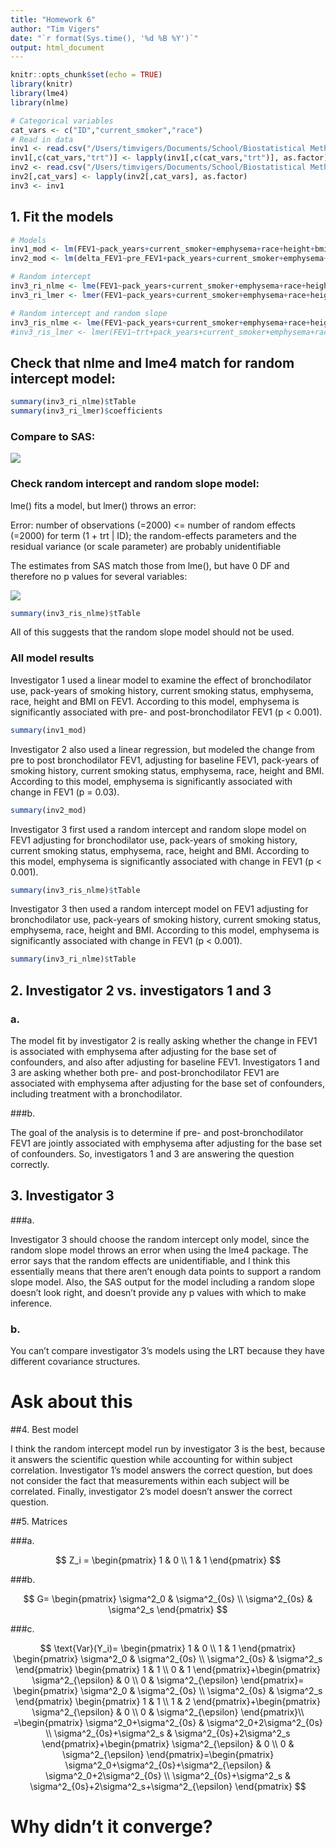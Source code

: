 ```yaml
---
title: "Homework 6"
author: "Tim Vigers"
date: "`r format(Sys.time(), '%d %B %Y')`"
output: html_document
---
```


```r
knitr::opts_chunk$set(echo = TRUE)
library(knitr)
library(lme4)
library(nlme)
```

```r
# Categorical variables 
cat_vars <- c("ID","current_smoker","race")
# Read in data
inv1 <- read.csv("/Users/timvigers/Documents/School/Biostatistical Methods 2/Homeworks/Homework 6/file2_FEV1.csv")
inv1[,c(cat_vars,"trt")] <- lapply(inv1[,c(cat_vars,"trt")], as.factor)
inv2 <- read.csv("/Users/timvigers/Documents/School/Biostatistical Methods 2/Homeworks/Homework 6/file1_FEV1.csv")
inv2[,cat_vars] <- lapply(inv2[,cat_vars], as.factor)
inv3 <- inv1
```
 
## 1. Fit the models 
 
```r
# Models
inv1_mod <- lm(FEV1~pack_years+current_smoker+emphysema+race+height+bmi+trt,data=inv1)
inv2_mod <- lm(delta_FEV1~pre_FEV1+pack_years+current_smoker+emphysema+race+height+bmi,data=inv2)

# Random intercept
inv3_ri_nlme <- lme(FEV1~pack_years+current_smoker+emphysema+race+height+bmi+trt,random = ~1|ID,data=inv3)
inv3_ri_lmer <- lmer(FEV1~pack_years+current_smoker+emphysema+race+height+bmi+trt+(1|ID),data=inv3)

# Random intercept and random slope
inv3_ris_nlme <- lme(FEV1~pack_years+current_smoker+emphysema+race+height+bmi+trt,random = ~1+trt|ID,data=inv3)
#inv3_ris_lmer <- lmer(FEV1~trt+pack_years+current_smoker+emphysema+race+height+bmi+(1+trt|ID),data=inv3)
```

## Check that nlme and lme4 match for random intercept model:

```r
summary(inv3_ri_nlme)$tTable
summary(inv3_ri_lmer)$coefficients
```

### Compare to SAS:

![](/Users/timvigers/Documents/School/Biostatistical Methods 2/Homeworks/Homework 6/RI.png)

### Check random intercept and random slope model:

lme() fits a model, but lmer() throws an error:

Error: number of observations (=2000) <= number of random effects (=2000) for term (1 + trt | ID); the random-effects parameters and the residual variance (or scale parameter) are probably unidentifiable

The estimates from SAS match those from lme(), but have 0 DF and therefore no p values for several variables:

![](/Users/timvigers/Documents/School/Biostatistical Methods 2/Homeworks/Homework 6/RI and RS.png)

```r
summary(inv3_ris_nlme)$tTable
```

All of this suggests that the random slope model should not be used.

### All model results

Investigator 1 used a linear model to examine the effect of bronchodilator use, pack-years of smoking history, current smoking status, emphysema, race, height and BMI on FEV1. According to this model, emphysema is significantly associated with pre- and post-bronchodilator FEV1 (p < 0.001).

```r
summary(inv1_mod)
```

Investigator 2 also used a linear regression, but modeled the change from pre to post bronchodilator FEV1, adjusting for baseline FEV1, pack-years of smoking history, current smoking status, emphysema, race, height and BMI. According to this model, emphysema is significantly associated with change in FEV1 (p = 0.03).

```r
summary(inv2_mod)
```

Investigator 3 first used a random intercept and random slope model on FEV1 adjusting for bronchodilator use, pack-years of smoking history, current smoking status, emphysema, race, height and BMI. According to this model, emphysema is significantly associated with change in FEV1 (p < 0.001).

```r
summary(inv3_ris_nlme)$tTable
```

Investigator 3 then used a random intercept model on FEV1 adjusting for bronchodilator use, pack-years of smoking history, current smoking status, emphysema, race, height and BMI. According to this model, emphysema is significantly associated with change in FEV1 (p < 0.001).

```r
summary(inv3_ri_nlme)$tTable
```

## 2. Investigator 2 vs. investigators 1 and 3
### a. 

The model fit by investigator 2 is really asking whether the change in FEV1 is associated with emphysema after adjusting for the base set of confounders, and also after adjusting for baseline FEV1. Investigators 1 and 3 are asking whether both pre- and post-bronchodilator FEV1 are associated with emphysema after adjusting for the base set of confounders, including treatment with a bronchodilator.

###b. 

The goal of the analysis is to determine if pre- and post-bronchodilator FEV1 are jointly associated with emphysema after adjusting for the base set of confounders. So, investigators 1 and 3 are answering the question correctly.

## 3. Investigator 3
###a. 

Investigator 3 should choose the random intercept only model, since the random slope model throws an error when using the lme4 package. The error says that the random effects are unidentifiable, and I think this essentially means that there aren't enough data points to support a random slope model. Also, the SAS output for the model including a random slope doesn't look right, and doesn't provide any p values with which to make inference. 

### b. 

You can't compare investigator 3's models using the LRT because they have different covariance structures. 

# Ask about this

##4. Best model

I think the random intercept model run by investigator 3 is the best, because it answers the scientific question while accounting for within subject correlation. Investigator 1's model answers the correct question, but does not consider the fact that measurements within each subject will be correlated. Finally, investigator 2's model doesn't answer the correct question. 

##5. Matrices

###a. 

$$
Z_i = \begin{pmatrix}
1 & 0 \\
1 & 1
\end{pmatrix}
$$

###b. 

$$
G= \begin{pmatrix}
\sigma^2_0 & \sigma^2_{0s} \\
\sigma^2_{0s} & \sigma^2_s
\end{pmatrix}
$$

###c. 

$$
\text{Var}(Y_i)= \begin{pmatrix}
1 & 0 \\
1 & 1
\end{pmatrix}
\begin{pmatrix}
\sigma^2_0 & \sigma^2_{0s} \\
\sigma^2_{0s} & \sigma^2_s
\end{pmatrix}
\begin{pmatrix}
1 & 1 \\
0 & 1
\end{pmatrix}+\begin{pmatrix}
\sigma^2_{\epsilon} & 0 \\
0 & \sigma^2_{\epsilon}
\end{pmatrix}=
\begin{pmatrix}
\sigma^2_0 & \sigma^2_{0s} \\
\sigma^2_{0s} & \sigma^2_s
\end{pmatrix}
\begin{pmatrix}
1 & 1 \\
1 & 2
\end{pmatrix}+\begin{pmatrix}
\sigma^2_{\epsilon} & 0 \\
0 & \sigma^2_{\epsilon}
\end{pmatrix}\\
=\begin{pmatrix}
\sigma^2_0+\sigma^2_{0s} & \sigma^2_0+2\sigma^2_{0s} \\
\sigma^2_{0s}+\sigma^2_s & \sigma^2_{0s}+2\sigma^2_s
\end{pmatrix}+\begin{pmatrix}
\sigma^2_{\epsilon} & 0 \\
0 & \sigma^2_{\epsilon}
\end{pmatrix}=\begin{pmatrix}
\sigma^2_0+\sigma^2_{0s}+\sigma^2_{\epsilon} & \sigma^2_0+2\sigma^2_{0s} \\
\sigma^2_{0s}+\sigma^2_s & \sigma^2_{0s}+2\sigma^2_s+\sigma^2_{\epsilon}
\end{pmatrix}
$$

# Why didn't it converge?